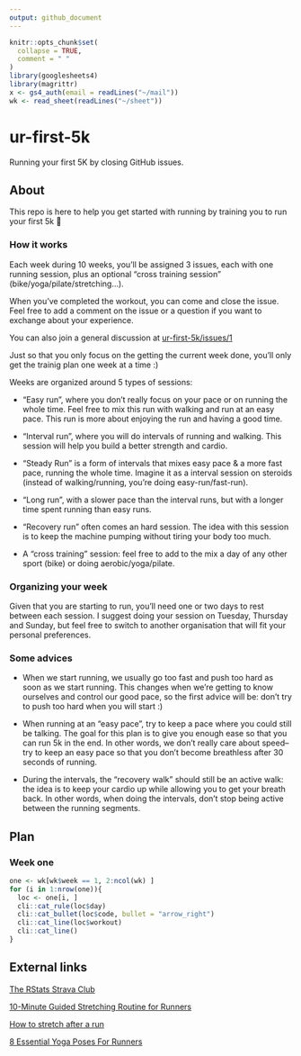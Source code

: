 ```yaml
---
output: github_document
---
```


<!-- README.md is generated from README.Rmd. Please edit that file -->

```r
knitr::opts_chunk$set(
  collapse = TRUE,
  comment = " "
)
library(googlesheets4)
library(magrittr)
x <- gs4_auth(email = readLines("~/mail"))
wk <- read_sheet(readLines("~/sheet"))
```

# ur-first-5k

Running your first 5K by closing GitHub issues.

## About

This repo is here to help you get started with running by training you to run your first 5k 🎉

### How it works

Each week during 10 weeks, you'll be assigned 3 issues, each with one running session, plus an optional "cross training session" (bike/yoga/pilate/stretching...).

When you've completed the workout, you can come and close the issue. 
Feel free to add a comment on the issue or a question if you want to exchange about your experience.

You can also join a general discussion at [ur-first-5k/issues/1](https://github.com/ColinFay/ur-first-5k/issues/1)

Just so that you only focus on the getting the current week done, you'll only get the trainig plan one week at a time :) 

Weeks are organized around 5 types of sessions: 

+ "Easy run", where you don't really focus on your pace or on running the whole time. 
Feel free to mix this run with walking and run at an easy pace.
This run is more about enjoying the run and having a good time. 

+ "Interval run", where you will do intervals of running and walking. 
This session will help you build a better strength and cardio.

+ "Steady Run" is a form of intervals that mixes easy pace & a more fast pace, running the whole time.
Imagine it as a interval session on steroids (instead of walking/running, you're doing easy-run/fast-run).

+ "Long run", with a slower pace than the interval runs, but with a longer time spent running than easy runs. 

+ "Recovery run" often comes an hard session. 
The idea with this session is to keep the machine pumping without tiring your body too much.

+ A "cross training" session: feel free to add to the mix a day of any other sport (bike) or doing aerobic/yoga/pilate. 

### Organizing your week

Given that you are starting to run, you'll need one or two days to rest between each session.
I suggest doing your session on Tuesday, Thursday and Sunday, but feel free to switch to another organisation that will fit your personal preferences.

### Some advices

+ When we start running, we usually go too fast and push too hard as soon as we start running. 
This changes when we're getting to know ourselves and control our good pace, so the first advice will be: don't try to push too hard when you will start :)

+ When running at an "easy pace", try to keep a pace where you could still be talking. 
The goal for this plan is to give you enough ease so that you can run 5k in the end. 
In other words, we don't really care about speed--try to keep an easy pace so that you don't become breathless after 30 seconds of running.

+ During the intervals, the "recovery walk" should still be an active walk: the idea is to keep your cardio up while allowing you to get your breath back. 
In other words, when doing the intervals, don't stop being active between the running segments.

## Plan

### Week one

```r
one <- wk[wk$week == 1, 2:ncol(wk) ]
for (i in 1:nrow(one)){
  loc <- one[i, ]
  cli::cat_rule(loc$day)
  cli::cat_bullet(loc$code, bullet = "arrow_right")
  cli::cat_line(loc$workout)
  cli::cat_line()
}
```


## External links

[The RStats Strava Club](https://www.strava.com/clubs/rstats)

[10-Minute Guided Stretching Routine for Runners](https://www.youtube.com/watch?v=W9YtvgljfyY)

[How to stretch after a run](https://www.nhs.uk/live-well/exercise/how-to-stretch-after-a-run/)

[8 Essential Yoga Poses For Runners](https://www.runnersworld.co.za/training/8-yoga-poses-for-runners/)
